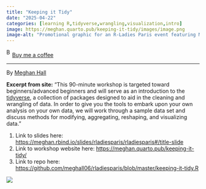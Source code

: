 ```yaml
---
title: "Keeping it Tidy"
date: "2025-04-22"
categories: [learning R,tidyverse,wrangling,visualization,intro]
image: https://meghan.quarto.pub/keeping-it-tidy/images/image.png
image-alt: "Promotional graphic for an R-Ladies Paris event featuring Meghan Hall, titled 'Keeping it Tidy: Using the Tidyverse to Efficiently Organize, Transform, and Visualize Data,' held on September 8, 2022 at 7pm CEST via Zoom. Includes tidyverse logo, Meghan Hall’s photo, and social media icons and links."
---
```


<link href="https://fonts.googleapis.com/css?family=Cookie" rel="stylesheet"><a class="bmc-button" target="_blank" href="https://www.buymeacoffee.com/JoscelinRocha">![Buy me a coffee](https://cdn.buymeacoffee.com/buttons/bmc-new-btn-logo.svg){alt="Buy me a coffee" width="15" height="21"}Buy me a coffee</a>

------------------------------------------------------------------------

By [Meghan Hall](https://meghan.rbind.io/blog/tidymodels-intro/)

**Excerpt from site:** "This 90-minute workshop is targeted toward beginners/advanced beginners and will serve as an introduction to the [tidyverse](https://www.tidyverse.org/), a collection of packages designed to aid in the cleaning and wrangling of data. In order to give you the tools to embark upon your own analysis on your own data, we will work through a sample data set and discuss methods for modifying, aggregating, reshaping, and visualizing data."

1.  Link to slides here: <https://meghan.rbind.io/slides/rladiesparis/rladiesparis#/title-slide>
2.  Link to workshop website here: <https://meghan.quarto.pub/keeping-it-tidy/>
3.  Link to repo here: <https://github.com/meghall06/rladiesparis/blob/master/keeping-it-tidy.R>

![](https://meghan.quarto.pub/keeping-it-tidy/images/image.png)
